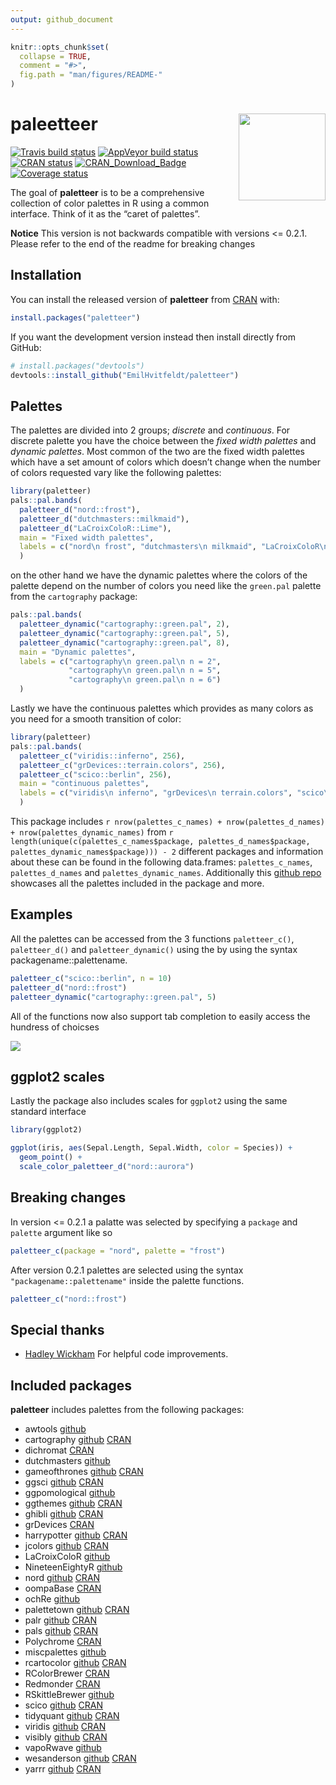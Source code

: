 ```yaml
---
output: github_document
---
```


<!-- README.md is generated from README.Rmd. Please edit that file -->

```r
knitr::opts_chunk$set(
  collapse = TRUE,
  comment = "#>",
  fig.path = "man/figures/README-"
)
```

# paleetteer <img src='man/figures/logo.png' align="right" height="139" />

[![Travis build status](https://travis-ci.org/EmilHvitfeldt/paletteer.svg?branch=master)](https://travis-ci.org/EmilHvitfeldt/paletteer)
[![AppVeyor build status](https://ci.appveyor.com/api/projects/status/github/EmilHvitfeldt/paletteer?branch=master&svg=true)](https://ci.appveyor.com/project/EmilHvitfeldt/paletteer)
[![CRAN status](https://www.r-pkg.org/badges/version/paletteer)](https://cran.r-project.org/package=paletteer)
[![CRAN_Download_Badge](http://cranlogs.r-pkg.org/badges/paletteer)](https://CRAN.R-project.org/package=paletteer)
[![Coverage status](https://codecov.io/gh/EmilHvitfeldt/paletteer/branch/master/graph/badge.svg)](https://codecov.io/github/EmilHvitfeldt/paletteer?branch=master)

The goal of **paletteer** is to be a comprehensive collection of color palettes in R using a common interface. Think of it as the "caret of palettes".

**Notice** This version is not backwards compatible with versions <= 0.2.1. Please refer to the end of the readme for breaking changes

## Installation

You can install the released version of **paletteer** from [CRAN](https://CRAN.R-project.org) with:

``` r
install.packages("paletteer")
```

If you want the development version instead then install directly from GitHub:

```r
# install.packages("devtools")
devtools::install_github("EmilHvitfeldt/paletteer")
```

## Palettes

The palettes are divided into 2 groups; *discrete* and *continuous*. For discrete palette you have the choice between the *fixed width palettes* and *dynamic palettes*. Most common of the two are the fixed width palettes which have a set amount of colors which doesn't change when the number of colors requested vary like the following palettes:

```r
library(paletteer)
pals::pal.bands(
  paletteer_d("nord::frost"),
  paletteer_d("dutchmasters::milkmaid"),
  paletteer_d("LaCroixColoR::Lime"), 
  main = "Fixed width palettes",
  labels = c("nord\n frost", "dutchmasters\n milkmaid", "LaCroixColoR\n Lime")
  )
```

on the other hand we have the dynamic palettes where the colors of the palette depend on the number of colors you need like the `green.pal` palette from the `cartography` package:

```r
pals::pal.bands(
  paletteer_dynamic("cartography::green.pal", 2),
  paletteer_dynamic("cartography::green.pal", 5),
  paletteer_dynamic("cartography::green.pal", 8),
  main = "Dynamic palettes",
  labels = c("cartography\n green.pal\n n = 2",
             "cartography\n green.pal\n n = 5",
             "cartography\n green.pal\n n = 6")
  )
```

Lastly we have the continuous palettes which provides as many colors as you need for a smooth transition of color:

```r
library(paletteer)
pals::pal.bands(
  paletteer_c("viridis::inferno", 256),
  paletteer_c("grDevices::terrain.colors", 256),
  paletteer_c("scico::berlin", 256), 
  main = "continuous palettes",
  labels = c("viridis\n inferno", "grDevices\n terrain.colors", "scico\n berlin")
  )
```

This package includes `r nrow(palettes_c_names) + nrow(palettes_d_names) + nrow(palettes_dynamic_names)` from `r length(unique(c(palettes_c_names$package, palettes_d_names$package, palettes_dynamic_names$package))) - 2` different packages and information about these can be found in the following data.frames: `palettes_c_names`, `palettes_d_names` and `palettes_dynamic_names`. Additionally this [github repo](https://github.com/EmilHvitfeldt/r-color-palettes) showcases all the palettes included in the package and more.

## Examples

All the palettes can be accessed from the 3 functions `paletteer_c()`, `paletteer_d()` and `paletteer_dynamic()` using the by using the syntax packagename::palettename.

```r
paletteer_c("scico::berlin", n = 10)
paletteer_d("nord::frost")
paletteer_dynamic("cartography::green.pal", 5)
```

All of the functions now also support tab completion to easily access the hundress of choicses

![](man/figures/paletteer-demo.gif)

## ggplot2 scales

Lastly the package also includes scales for `ggplot2` using the same standard interface

```r
library(ggplot2)

ggplot(iris, aes(Sepal.Length, Sepal.Width, color = Species)) +
  geom_point() +
  scale_color_paletteer_d("nord::aurora")
```

## Breaking changes

In version <= 0.2.1 a palatte was selected by specifying a `package` and `palette` argument like so

```r
paletteer_c(package = "nord", palette = "frost")
```

After version 0.2.1 palettes are selected using the syntax `"packagename::palettename"` inside the palette functions.

```r
paletteer_c("nord::frost")
```

## Special thanks

- [Hadley Wickham](https://github.com/hadley) For helpful code improvements.

## Included packages

**paletteer** includes palettes from the following packages:

- awtools [github](https://github.com/awhstin/awtools)
- cartography [github](https://github.com/riatelab/cartography) [CRAN](https://cran.r-project.org/web/packages/cartography/index.html)
- dichromat [CRAN](https://cran.r-project.org/web/packages/dichromat/index.html)
- dutchmasters [github](https://github.com/EdwinTh/dutchmasters)
- gameofthrones [github](https://github.com/aljrico/gameofthrones) [CRAN](https://cran.r-project.org/web/packages/gameofthrones/index.html)
- ggsci [github](https://github.com/road2stat/ggsci) [CRAN](https://cran.r-project.org/web/packages/ggsci/index.html)
- ggpomological [github](https://github.com/gadenbuie/ggpomological)
- ggthemes [github](https://github.com/jrnold/ggthemes) [CRAN](https://cran.r-project.org/web/packages/ggthemes/index.html)
- ghibli [github](https://github.com/ewenme/ghibli) [CRAN](https://cran.r-project.org/web/packages/ghibli/index.html)
- grDevices [CRAN](https://cran.r-project.org/web/packages/RGraphics/index.html)
- harrypotter [github](https://github.com/aljrico/harrypotter) [CRAN](https://cran.r-project.org/web/packages/harrypotter)
- jcolors [github](https://github.com/jaredhuling/jcolors) [CRAN](https://cran.r-project.org/web/packages/jcolors/index.html)
- LaCroixColoR [github](https://github.com/johannesbjork/LaCroixColoR)
- NineteenEightyR [github](https://github.com/m-clark/NineteenEightyR)
- nord [github](https://github.com/jkaupp/nord) [CRAN](https://cran.r-project.org/web/packages/nord/index.html)
- oompaBase [CRAN](https://cran.r-project.org/web/packages/oompaBase/index.html)
- ochRe [github](https://github.com/ropenscilabs/ochRe)
- palettetown [github](https://github.com/timcdlucas/palettetown) [CRAN](https://cran.r-project.org/web/packages/palettetown/index.html)
- palr [github](https://github.com/AustralianAntarcticDivision/palr) [CRAN](https://cran.r-project.org/web/packages/palr/index.html)
- pals [github](https://github.com/kwstat/pals) [CRAN](https://cran.r-project.org/web/packages/pals/index.html)
- Polychrome [CRAN](https://cran.r-project.org/web/packages/Polychrome/index.html)
- miscpalettes [github](https://github.com/EmilHvitfeldt/miscpalettes)
- rcartocolor [github](https://github.com/Nowosad/rcartocolor) 
[CRAN](https://cran.r-project.org/web/packages/rcartocolor/index.html)
- RColorBrewer [CRAN](https://cran.r-project.org/web/packages/RColorBrewer/index.html)
- Redmonder [CRAN](https://cran.r-project.org/web/packages/Redmonder/index.html)
- RSkittleBrewer [github](https://github.com/alyssafrazee/RSkittleBrewer)
- scico [github](https://github.com/thomasp85/scico) [CRAN](https://cran.r-project.org/web/packages/scico/index.html)
- tidyquant [github](https://github.com/business-science/tidyquant) [CRAN](https://cran.r-project.org/web/packages/tidyquant/index.html)
- viridis [github](https://github.com/sjmgarnier/viridis) [CRAN](https://cran.r-project.org/web/packages/viridis/index.html)
- visibly [github](https://github.com/m-clark/visibly) [CRAN](https://cran.r-project.org/web/packages/visibly/index.html)
- vapoRwave [github](https://github.com/moldach/vapoRwave)
- wesanderson [github](https://github.com/karthik/wesanderson) [CRAN](https://cran.r-project.org/web/packages/wesanderson/index.html)
- yarrr [github](https://github.com/ndphillips/yarrr) [CRAN](https://cran.r-project.org/web/packages/yarrr/index.html)
